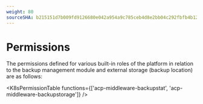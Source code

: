 ```yaml
---
weight: 80
sourceSHA: b215151d7b009fd9126680e042a954a9c785ceb4d8e2bb04c292fbfb4b122a09
---
```


# Permissions

The permissions defined for various built-in roles of the platform in relation to the backup management module and external storage (backup location) are as follows:

<K8sPermissionTable functions={['acp-middleware-backupstat', 'acp-middleware-backupstorage']} />
